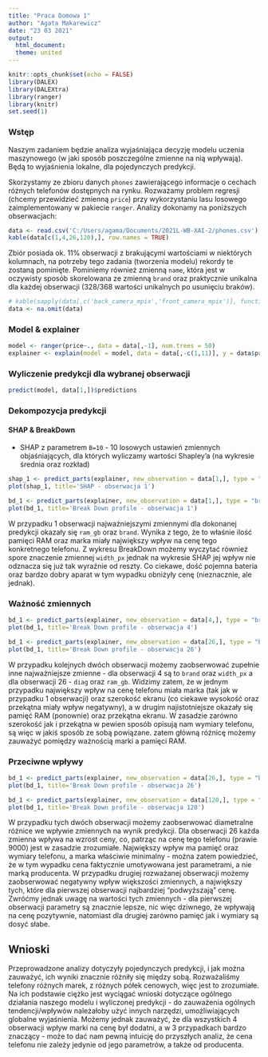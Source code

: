 ```yaml
---
title: "Praca Domowa 1"
author: "Agata Makarewicz"
date: "23 03 2021"
output: 
  html_document:
  theme: united
---
```


```r
knitr::opts_chunk$set(echo = FALSE)
library(DALEX)
library(DALEXtra)
library(ranger)
library(knitr)
set.seed(1)
```

### Wstęp 

Naszym zadaniem będzie analiza wyjaśniająca decyzję modelu uczenia maszynowego (w jaki sposób poszczególne zmienne na nią wpływają). Będą to wyjaśnienia lokalne, dla pojedynczych predykcji.

Skorzystamy ze zbioru danych `phones` zawierającego informacje o cechach różnych telefonów dostępnych na rynku. Rozważamy problem regresji (chcemy przewidzieć zmienną `price`) przy wykorzystaniu lasu losowego zaimplementowany w pakiecie `ranger`. Analizy dokonamy na poniższych obserwacjach:

```r
data <- read.csv('C:/Users/agama/Documents/2021L-WB-XAI-2/phones.csv')
kable(data[c(1,4,26,120),], row.names = TRUE)
```

Zbiór posiada ok. 11% obserwacji z brakującymi wartościami w niektórych kolumnach, na potrzeby tego zadania (tworzenia modelu) rekordy te zostaną pominięte. Pominiemy również zmienną `name`, która jest w oczywisty sposób skorelowana ze zmienną `brand` oraz praktycznie unikalna dla każdej obserwacji (328/368 wartości unikalnych po usunięciu braków).

```r
# kable(sapply(data[,c('back_camera_mpix','front_camera_mpix')], function(x) sum(is.na(x))/(dim(data)[1])))
data <- na.omit(data)
```

### Model & explainer

```r
model <- ranger(price~., data = data[,-1], num.trees = 50)
explainer <- explain(model = model, data = data[,-c(1,11)], y = data$price) 
```

### Wyliczenie predykcji dla wybranej obserwacji

```r
predict(model, data[1,])$predictions
```

### Dekompozycja predykcji

#### SHAP & BreakDown

* SHAP z parametrem `B=10` - 10 losowych ustawień zmiennych objaśniających, dla których wyliczamy wartości Shapley'a (na wykresie średnia oraz rozkład)

```r
shap_1 <- predict_parts(explainer, new_observation = data[1,], type = "shap", B = 10)
plot(shap_1, title='SHAP - obserwacja 1')

bd_1 <- predict_parts(explainer, new_observation = data[1,], type = "break_down")
plot(bd_1, title='Break Down profile - obserwacja 1') 
```

W przypadku 1 obserwacji najważniejszymi zmiennymi dla dokonanej predykcji okazały się `ram_gb` oraz `brand`. Wynika z tego, że to właśnie ilość pamięci RAM oraz marka miały największy wpływ na cenę tego konkretnego telefonu. Z wykresu BreakDown możemy wyczytać również spore znaczenie zmiennej `width_px` jednak na wykresie SHAP jej wpływ nie odznacza się już tak wyraźnie od reszty. Co ciekawe, dość pojemna bateria oraz bardzo dobry aparat w tym wypadku obniżyły cenę (nieznacznie, ale jednak).

### Ważność zmiennych

```r
bd_1 <- predict_parts(explainer, new_observation = data[4,], type = "break_down")
plot(bd_1, title='Break Down profile - obserwacja 4') 

bd_1 <- predict_parts(explainer, new_observation = data[26,], type = "break_down")
plot(bd_1, title='Break Down profile - obserwacja 26') 
```

W przypadku kolejnych dwóch obserwacji możemy zaobserwować zupełnie inne najważniejsze zmienne - dla obserwacji 4 są to `brand` oraz `width_px` a dla obserwacji 26 - `diag` oraz `ram_gb`. Widzimy zatem, że w jednym przypadku największy wpływ na cenę telefonu miała marka (tak jak w przypadku 1 obserwacji) oraz szerokość ekranu (co ciekawe wysokość oraz przekątna miały wpływ negatywny), a w drugim najistotniejsze okazały się pamięć RAM (ponownie) oraz przekątna ekranu. W zasadzie zarówno szerokość jak i przekątna w pewien sposób opisują nam wymiary telefonu, są więc w jakiś sposób ze sobą powiązane. zatem główną różnicę możemy zauważyć pomiędzy ważnością marki a pamięci RAM.

### Przeciwne wpływy

```r
bd_1 <- predict_parts(explainer, new_observation = data[26,], type = "break_down")
plot(bd_1, title='Break Down profile - obserwacja 26') 

bd_1 <- predict_parts(explainer, new_observation = data[120,], type = "break_down")
plot(bd_1, title='Break Down profile - obserwacja 120') 
```

W przypadku tych dwóch obserwacji możemy zaobserwować diametralne różnice we wpływie zmiennych na wynik predykcji. Dla obserwacji 26 każda zmienna wpływa na wzrost ceny, co, patrząc na cenę tego telefonu (prawie 9000) jest w zasadzie zrozumiałe. Największy wpływ ma pamięć oraz wymiary telefonu, a marka właściwie minimalny - można zatem powiedzieć, że w tym wypadku cena faktycznie umotywowana jest parametrami, a nie marką producenta. W przypadku drugiej rozważanej obserwacji możemy zaobserwować negatywny wpływ większości zmiennych, a największy tych, które dla pierwszej obserwacji najbardziej "podwyższają" cenę. Zwróćmy jednak uwagę na wartości tych zmiennych - dla pierwszej obserwacji parametry są znacznie lepsze, nic więc dziwnego, że wpływają na cenę pozytywnie, natomiast dla drugiej zarówno pamięć jak i wymiary są dosyć słabe.

## Wnioski

Przeprowadzone analizy dotyczyły pojedynczych predykcji, i jak można zauważyć, ich wyniki znacznie różniły się między sobą. Rozważaliśmy telefony różnych marek, z różnych półek cenowych, więc jest to zrozumiałe. Na ich podstawie ciężko jest wyciągać wnioski dotyczące ogólnego działania naszego modelu i wyliczonej predykcji - do zauważenia ogólnych tendencji/wpływów należałoby użyć innych narzędzi, umożliwiających globalne wyjaśnienia. Możemy jednak zauważyć, że dla wszystkich 4 obserwacji wpływ marki na cenę był dodatni, a w 3 przypadkach bardzo znaczący - może to dać nam pewną intuicję do przyszłych analiz, że cena telefonu nie zależy jedynie od jego parametrów, a także od producenta.
